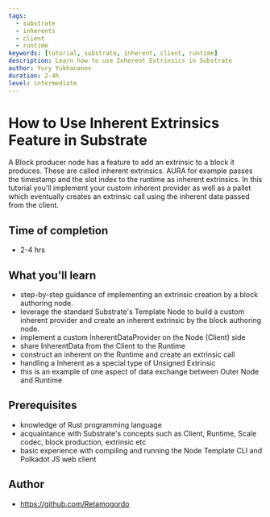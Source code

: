 ```yaml
---
tags:
  - substrate
  - inherents
  - client
  - runtime
keywords: [tutorial, substrate, inherent, client, runtime]
description: Learn how to use Inherent Extrinsics in Substrate
author: Yury Yukhananov
duration: 2-4h
level: intermediate
---
```


# How to Use Inherent Extrinsics Feature in Substrate
  
  A Block producer node has a feature to add an extrinsic to a block it produces.
  These are called inherent extrinsics.
  AURA for example passes the timestamp and the slot index to the runtime as inherent extrinsics.
  In this tutorial you'll implement your custom inherent provider as well as a pallet which eventually creates an extrinsic call using the inherent data passed from the client.

## Time of completion

- 2-4 hrs

## What you'll learn
- step-by-step guidance of implementing an extrinsic creation by a block authoring node.
- leverage the standard Substrate's Template Node to build a custom inherent provider and create an inherent extrinsic by the block authoring node.
- implement a custom InherentDataProvider on the Node (Client) side
- share InherentData from the Client to the Runtime
- construct an inherent on the Runtime and create an extrinsic call
- handling a Inherent as a special type of Unsigned Extrinsic
- this is an example of one aspect of data exchange between Outer Node and Runtime

## Prerequisites
- knowledge of Rust programming language
- acquaintance with Substrate's concepts such as Client, Runtime, Scale codec, block production, extrinsic etc
- basic experience with compiling and running the Node Template CLI and Polkadot JS web client

## Author

- https://github.com/Retamogordo
